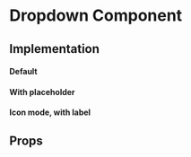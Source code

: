 
<Meta title="Core|Molecules/Dropdown" />

# Dropdown Component

## Implementation

#### Default

<Preview>
  <Story name="default">
    <div style={{display: 'flex'}}>
    <Dropdown
      type="select"
      options={[
        {
          label: 'Option 1',
          value: 'o1',
        },
        { label: 'option2option2option2option2option2', value: 'o2' },
        { label: 'option3', value: 'op3' },
      ]}
      renderInBody={false}
      value={{label: 'option3', value: 'op3'}}
    />
    </div>
  </Story>
</Preview>

#### With placeholder

<Preview>
  <Story name="placeholder">
    <Dropdown
      type="select"
      options={[
        { label: 'Show all members', value: 'o1' },
        { label: 'option2option2option2option2option2', value: 'o2' },
        { label: 'option3', value: 'op3' },
      ]}
      placeholder="Placeholder"
    />
  </Story>
</Preview>

#### Icon mode, with label

<Preview>
  <Story name="expander">
    <Dropdown
      type="expander"
      options={[
        {
          label: 'Option 1',
          value: 'o1',
        },
        {
          label: 'Option 2',
          value: 'o2',
        },
        {
          label: 'Option 3',
          value: 'op3',
        },
      ]}
      label="Icon mode here"
      iconMode
    />
  </Story>
</Preview>

## Props

<Props of={Dropdown} />
